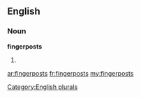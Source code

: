 ==English==

===Noun===
'''fingerposts'''

# {{plural of|[[fingerpost]]}}

[[Category:English plurals]]

[[ar:fingerposts]]
[[fr:fingerposts]]
[[my:fingerposts]]
